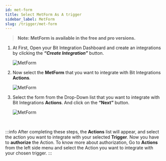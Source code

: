 ```yaml
---
id: met-form
title: Select MetForm As A trigger
sidebar_label: MetForm
slug: /trigger/met-form
---
```



> **Note: MetForm is available in the free and pro versions.**

1. At First, Open your Bit Integration Dashboard and create an integrations by clicking the **_“Create Integration”_** button.

   <Image src="trigger/_create-integrations" alt="MetForm" w="1020" h="350" />

2. Now select the **MetForm** that you want to integrate with Bit Integrations **Actions**.

   <Image src="trigger/met-form/select-trigger" alt="MetForm" w="1020" h="350" />

3. Select the form from the Drop-Down list that you want to integrate with Bit Integrations **Actions**. And click on the **“Next”** button.

   <Image src="trigger/met-form/select-form-or-task-name" alt="MetForm" w="1020" h="350"/>
   

<br/>

:::info
  After completing these steps, the **Actions** list will appear, and select the action you want to integrate with your selected **Trigger**. Now you have to **authorize** the Action. To know more about authorization, Go to **Actions** from the left side menu and select the Action you want to integrate with your chosen trigger.
:::

<Feedback/>